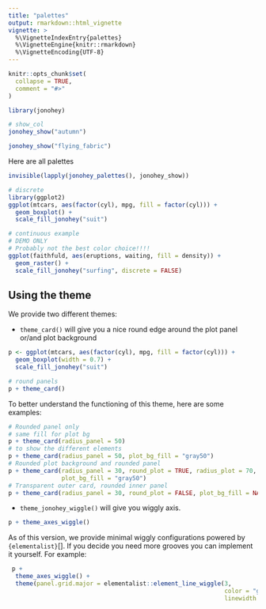 ```yaml
---
title: "palettes"
output: rmarkdown::html_vignette
vignette: >
  %\VignetteIndexEntry{palettes}
  %\VignetteEngine{knitr::rmarkdown}
  %\VignetteEncoding{UTF-8}
---
```


```r
knitr::opts_chunk$set(
  collapse = TRUE,
  comment = "#>"
)
```

```r
library(jonohey)
```


```r
# show_col
jonohey_show("autumn")

```

```r
jonohey_show("flying_fabric")
```

Here are all palettes

```r
invisible(lapply(jonohey_palettes(), jonohey_show))
```



```r
# discrete
library(ggplot2)
ggplot(mtcars, aes(factor(cyl), mpg, fill = factor(cyl))) +
  geom_boxplot() +
  scale_fill_jonohey("suit")

```


```r
# continuous example
# DEMO ONLY
# Probably not the best color choice!!!!
ggplot(faithfuld, aes(eruptions, waiting, fill = density)) +
  geom_raster() +
  scale_fill_jonohey("surfing", discrete = FALSE)
```


## Using the theme

We provide two different themes:

* `theme_card()` will give you a nice round edge around the plot panel or/and plot background

```r
p <- ggplot(mtcars, aes(factor(cyl), mpg, fill = factor(cyl))) +
  geom_boxplot(width = 0.7) +
  scale_fill_jonohey("suit")

# round panels
p + theme_card()
```

To better understand the functioning of this theme, here are some examples:

```r
# Rounded panel only
# same fill for plot bg
p + theme_card(radius_panel = 50)
# to show the different elements
p + theme_card(radius_panel = 50, plot_bg_fill = "gray50")
# Rounded plot background and rounded panel
p + theme_card(radius_panel = 30, round_plot = TRUE, radius_plot = 70,
               plot_bg_fill = "gray50")
# Transparent outer card, rounded inner panel
p + theme_card(radius_panel = 30, round_plot = FALSE, plot_bg_fill = NA)
```


* `theme_jonohey_wiggle()` will give you wiggly axis. 

```r
p + theme_axes_wiggle()
```

As of this version, we provide minimal wiggly configurations powered by `{elementalist}`[]. If you decide you need more grooves you can implement it yourself. For example:

```r
 p +
  theme_axes_wiggle() + 
  theme(panel.grid.major = elementalist::element_line_wiggle(3, 
                                                             color = "gray20",
                                                             linewidth = 0.2))
```

